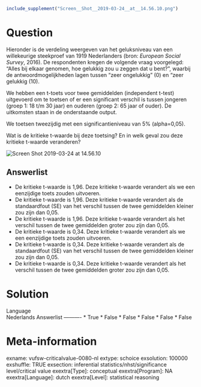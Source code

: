```r
include_supplement("Screen__Shot__2019-03-24__at__14.56.10.png")
```

Question
========
Hieronder is de verdeling weergeven van het geluksniveau van een
willekeurige steekproef van 1919 Nederlanders (bron: *European Social
Survey*, 2016). De respondenten kregen de volgende vraag voorgelegd:
“Alles bij elkaar genomen, hoe gelukkig zou u zeggen dat u bent?”,
waarbij de antwoordmogelijkheden lagen tussen “zeer ongelukkig” (0) en
“zeer gelukkig (10).  
  
We hebben een t-toets voor twee gemiddelden (independent t-test)
uitgevoerd om te toetsen of er een significant verschil is tussen
jongeren (groep 1: 18 t/m 30 jaar) en ouderen (groep 2: 65 jaar of
ouder). De uitkomsten staan in de onderstaande output.  
  
We toetsen tweezijdig met een significantieniveau van 5% (alpha=0,05).  
  
Wat is de kritieke t-waarde bij deze toetsing? En in welk geval zou deze
kritieke t-waarde veranderen?  
  
<img src="Screen__Shot__2019-03-24__at__14.56.10.png"
class="fr-fic fr-dii enlargeimage tvcss_2"
alt="Screen Shot 2019-03-24 at 14.56.10" />

Answerlist
----------
* De kritieke t-waarde is 1,96. Deze kritieke t-waarde verandert als we
  een eenzijdige toets zouden uitvoeren.
* De kritieke t-waarde is 1,96. Deze kritieke t-waarde verandert als de
  standaardfout (SE) van het verschil tussen de twee gemiddelden kleiner
  zou zijn dan 0,05.
* De kritieke t-waarde is 1,96. Deze kritieke t-waarde verandert als het
  verschil tussen de twee gemiddelden groter zou zijn dan 0,05.
* De kritieke t-waarde is 0,34. Deze kritieke t-waarde verandert als we
  een eenzijdige toets zouden uitvoeren.
* De kritieke t-waarde is 0,34. Deze kritieke t-waarde verandert als de
  standaardfout (SE) van het verschil tussen de twee gemiddelden kleiner
  zou zijn dan 0,05.
* De kritieke t-waarde is 0,34. Deze kritieke t-waarde verandert als het
  verschil tussen de twee gemiddelden groter zou zijn dan 0,05.

Solution
========











Language  
Nederlands
Answerlist
----------
* True
* False
* False
* False
* False
* False

Meta-information
================
exname: vufsw-criticalvalue-0080-nl
extype: schoice
exsolution: 100000
exshuffle: TRUE
exsection: inferential statistics/nhst/significance level/critical value
exextra[Type]: conceptual
exextra[Program]: NA
exextra[Language]: dutch
exextra[Level]: statistical reasoning

